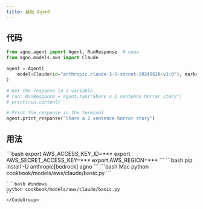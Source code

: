 ```yaml
---
title: 基础 Agent
---
```


## 代码

```python cookbook/models/aws/claude/basic.py
from agno.agent import Agent, RunResponse  # noqa
from agno.models.aws import Claude

agent = Agent(
    model=Claude(id="anthropic.claude-3-5-sonnet-20240620-v1:0"), markdown=True
)

# Get the response in a variable
# run: RunResponse = agent.run("Share a 2 sentence horror story")
# print(run.content)

# Print the response in the terminal
agent.print_response("Share a 2 sentence horror story")
```

## 用法

<Steps>
  <Snippet file="create-venv-step.mdx" />

  <Step title="设置您的 AWS 凭证">
    ```bash
    export AWS_ACCESS_KEY_ID=***
    export AWS_SECRET_ACCESS_KEY=***
    export AWS_REGION=***
    ```
  </Step>

  <Step title="安装库">
    ```bash
    pip install -U anthropic[bedrock] agno
    ```
  </Step>

  <Step title="运行 Agent">
    <CodeGroup>
    ```bash Mac
    python cookbook/models/aws/claude/basic.py
    ```

    ```bash Windows
    python cookbook/models/aws/claude/basic.py
    ```
    </CodeGroup>
  </Step>
</Steps>